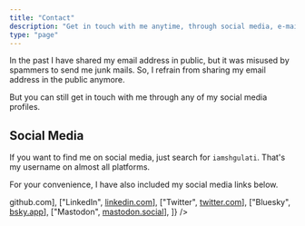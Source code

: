 ```yaml
---
title: "Contact"
description: "Get in touch with me anytime, through social media, e-mail, or phone number."
type: "page"
---
```



In the past I have shared my email address in public, but it was misused by spammers to send me junk mails.
So, I refrain from sharing my email address in the public anymore.

But you can still get in touch with me through any of my social media profiles.

## Social Media

If you want to find me on social media, just search for `iamshgulati`. That's my username on almost all platforms.

For your convenience, I have also included my social media links below.

<Table
  header={["Social", "Link"]}
  rows={[
    ["GitHub", <a href={siteConfig.links.github}>github.com</a>],
    ["LinkedIn", <a href={siteConfig.links.linkedin}>linkedin.com</a>],
    ["Twitter", <a href={siteConfig.links.twitter}>twitter.com</a>],
    ["Bluesky", <a href={siteConfig.links.bluesky}>bsky.app</a>],
    ["Mastodon", <a href={siteConfig.links.mastodon}>mastodon.social</a>],
  ]}
/>
